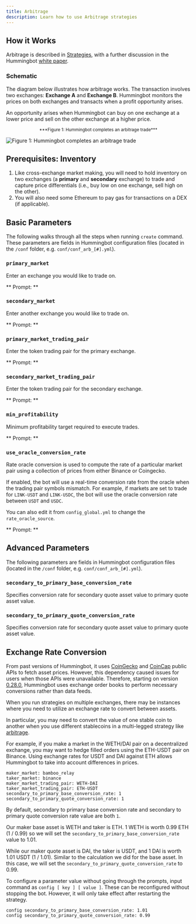 ```yaml
---
title: Arbitrage
description: Learn how to use Arbitrage strategies
---
```




## How it Works

Arbitrage is described in [Strategies](overview), with a further discussion in the Hummingbot [white paper](https://hummingbot.io/hummingbot.pdf).

### Schematic

The diagram below illustrates how arbitrage works. The transaction involves two exchanges: **Exchange A** and **Exchange B**. Hummingbot monitors the prices on both exchanges and transacts when a profit opportunity arises.

An opportunity arises when Hummingbot can buy on one exchange at a lower price and sell on the other exchange at a higher price.

<small>
  <center>***Figure 1: Hummingbot completes an arbitrage trade***</center>
</small>

![Figure 1: Hummingbot completes an arbitrage trade](/img/arbitrage.png)

## Prerequisites: Inventory

1. Like cross-exchange market making, you will need to hold inventory on two exchanges (a **primary** and **secondary** exchange) to trade and capture price differentials (i.e., buy low on one exchange, sell high on the other).
2. You will also need some Ethereum to pay gas for transactions on a DEX (if applicable).

## Basic Parameters

The following walks through all the steps when running `create` command. These parameters are fields in Hummingbot configuration files (located in the `/conf` folder, e.g. `conf/conf_arb_[#].yml`).

### `primary_market`

Enter an exchange you would like to trade on.

** Prompt: **

<Prompt prompt="Enter your primary spot connector" response=">>> binance" />

### `secondary_market`

Enter another exchange you would like to trade on.

** Prompt: **

<Prompt prompt="Enter your secondary spot connector" response=">>> kucoin" />

### `primary_market_trading_pair`

Enter the token trading pair for the primary exchange.

** Prompt: **

<Prompt
  prompt="Enter the token trading pair you would like to trade on [primary_market]"
  response=">>> "
/>

### `secondary_market_trading_pair`

Enter the token trading pair for the secondary exchange.

** Prompt: **

<Prompt
  prompt="Enter the token trading pair you would like to trade on [secondary_market]"
  response=">>> "
/>

### `min_profitability`

Minimum profitability target required to execute trades.

** Prompt: **

<Prompt
  prompt="What is the minimum profitability for you to make a trade?"
  response=">>> "
/>

<Callout
  type="note"
  body="While running this strategy, `min_profitability` excludes the `transaction fees` when calculating profitability from your chosen exchanges."
/>

### `use_oracle_conversion_rate`

Rate oracle conversion is used to compute the rate of a particular market pair using a collection of prices from either Binance or Coingecko.

If enabled, the bot will use a real-time conversion rate from the oracle when the trading pair symbols mismatch.
For example, if markets are set to trade for `LINK-USDT` and `LINK-USDC`, the bot will use the oracle conversion rate between `USDT` and `USDC`.

You can also edit it from `config_global.yml` to change the `rate_oracle_source`.

** Prompt: **

<Prompt
  prompt="Do you want to use rate oracle on unmatched trading pairs? (Yes/No)"
  response=">>>"
/>

<Callout
  type="tip"
  body="For autocomplete inputs during configuration, when going through the command line config process, pressing `<TAB>` at a prompt will display valid available inputs."
/>

## Advanced Parameters

The following parameters are fields in Hummingbot configuration files (located in the `/conf` folder, e.g. `conf/conf_arb_[#].yml`).

### `secondary_to_primary_base_conversion_rate`

Specifies conversion rate for secondary quote asset value to primary quote asset value.

### `secondary_to_primary_quote_conversion_rate`

Specifies conversion rate for secondary quote asset value to primary quote asset value.

## Exchange Rate Conversion

From past versions of Hummingbot, it uses [CoinGecko](https://www.coingecko.com/en/api) and [CoinCap](https://docs.coincap.io/?version=latest) public APIs to fetch asset prices. However, this dependency caused issues for users when those APIs were unavailable. Therefore, starting on version [0.28.0](/release-notes/0.28.0/#removed-dependency-on-external-data-feeds), Hummingbot uses exchange order books to perform necessary conversions rather than data feeds.

When you run strategies on multiple exchanges, there may be instances where you need to utilize an exchange rate to convert between assets.

In particular, you may need to convert the value of one stable coin to another when you use different stablecoins in a multi-legged strategy like [arbitrage](/strategies/arbitrage/).

For example, if you make a market in the WETH/DAI pair on a decentralized exchange, you may want to hedge filled orders using the ETH-USDT pair on Binance. Using exchange rates for USDT and DAI against ETH allows Hummingbot to take into account differences in prices.

```
maker_market: bamboo_relay
taker_market: binance
maker_market_trading_pair: WETH-DAI
taker_market_trading_pair: ETH-USDT
secondary_to_primary_base_conversion_rate: 1
secondary_to_primary_quote_conversion_rate: 1
```

By default, secondary to primary base conversion rate and secondary to primary quote conversion rate value are both `1`.

Our maker base asset is WETH and taker is ETH. 1 WETH is worth 0.99 ETH (1 / 0.99) so we will set the `secondary_to_primary_base_conversion_rate` value to 1.01.

While our maker quote asset is DAI, the taker is USDT, and 1 DAI is worth 1.01 USDT (1 / 1.01). Similar to the calculation we did for the base asset. In this case, we will set the `secondary_to_primary_quote_conversion_rate` to 0.99.

To configure a parameter value without going through the prompts, input command as `config [ key ] [ value ]`. These can be reconfigured without stopping the bot. However, it will only take effect after restarting the strategy.

```
config secondary_to_primary_base_conversion_rate: 1.01
config secondary_to_primary_quote_conversion_rate: 0.99
```
